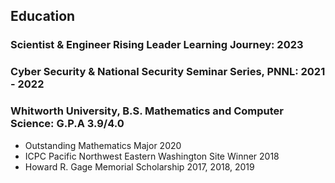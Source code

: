 
::: {.content-hidden when-format="html"}

# Education

### Scientist & Engineer Rising Leader Learning Journey: 2023
### Cyber Security & National Security Seminar Series, PNNL: 2021 - 2022
### Whitworth University, B.S. Mathematics and Computer Science: G.P.A 3.9/4.0

- Outstanding Mathematics Major 2020
- ICPC Pacific Northwest Eastern Washington Site Winner 2018
- Howard R. Gage Memorial Scholarship 2017, 2018, 2019

:::
